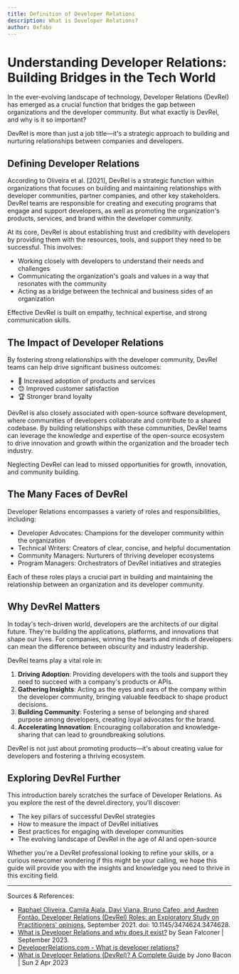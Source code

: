 ```yaml
---
title: Definition of Developer Relations
description: What is Developer Relations?
author: 0xfabs
---
```


# Understanding Developer Relations: Building Bridges in the Tech World

In the ever-evolving landscape of technology, Developer Relations (DevRel) has emerged as a crucial function that bridges the gap between organizations and the developer community. But what exactly is DevRel, and why is it so important?

<Callout>
  DevRel is more than just a job title—it's a strategic approach to building and nurturing relationships between companies and developers.
</Callout>

## Defining Developer Relations

According to Oliveira et al. [2021], DevRel is a strategic function within organizations that focuses on building and maintaining relationships with developer communities, partner companies, and other key stakeholders. DevRel teams are responsible for creating and executing programs that engage and support developers, as well as promoting the organization's products, services, and brand within the developer community.

At its core, DevRel is about establishing trust and credibility with developers by providing them with the resources, tools, and support they need to be successful. This involves:

- Working closely with developers to understand their needs and challenges
- Communicating the organization's goals and values in a way that resonates with the community
- Acting as a bridge between the technical and business sides of an organization

<Callout>
  Effective DevRel is built on empathy, technical expertise, and strong communication skills.
</Callout>

## The Impact of Developer Relations

By fostering strong relationships with the developer community, DevRel teams can help drive significant business outcomes:

- 🚀 Increased adoption of products and services
- 😊 Improved customer satisfaction
- 🏆 Stronger brand loyalty

DevRel is also closely associated with open-source software development, where communities of developers collaborate and contribute to a shared codebase. By building relationships with these communities, DevRel teams can leverage the knowledge and expertise of the open-source ecosystem to drive innovation and growth within the organization and the broader tech industry.

<Callout type="warn">
  Neglecting DevRel can lead to missed opportunities for growth, innovation, and community building.
</Callout>

## The Many Faces of DevRel

Developer Relations encompasses a variety of roles and responsibilities, including:

- Developer Advocates: Champions for the developer community within the organization
- Technical Writers: Creators of clear, concise, and helpful documentation
- Community Managers: Nurturers of thriving developer ecosystems
- Program Managers: Orchestrators of DevRel initiatives and strategies

Each of these roles plays a crucial part in building and maintaining the relationship between an organization and its developer community.

## Why DevRel Matters

In today's tech-driven world, developers are the architects of our digital future. They're building the applications, platforms, and innovations that shape our lives. For companies, winning the hearts and minds of developers can mean the difference between obscurity and industry leadership.

DevRel teams play a vital role in:

1. **Driving Adoption**: Providing developers with the tools and support they need to succeed with a company's products or APIs.
2. **Gathering Insights**: Acting as the eyes and ears of the company within the developer community, bringing valuable feedback to shape product decisions.
3. **Building Community**: Fostering a sense of belonging and shared purpose among developers, creating loyal advocates for the brand.
4. **Accelerating Innovation**: Encouraging collaboration and knowledge-sharing that can lead to groundbreaking solutions.

<Callout>
  DevRel is not just about promoting products—it's about creating value for developers and fostering a thriving ecosystem.
</Callout>

## Exploring DevRel Further

This introduction barely scratches the surface of Developer Relations. As you explore the rest of the devrel.directory, you'll discover:

- The key pillars of successful DevRel strategies
- How to measure the impact of DevRel initiatives
- Best practices for engaging with developer communities
- The evolving landscape of DevRel in the age of AI and open-source

Whether you're a DevRel professional looking to refine your skills, or a curious newcomer wondering if this might be your calling, we hope this guide will provide you with the insights and knowledge you need to thrive in this exciting field.

---

Sources & References:
- [Raphael Oliveira, Camila Ajala, Davi Viana, Bruno Cafeo, and Awdren Fontão. Developer Relations (DevRel) Roles: an Exploratory Study on Practitioners' opinions.](https://dl.acm.org/doi/10.1145/3474624.3474628) September 2021. doi: 10.1145/3474624.3474628.
- [What is Developer Relations and why does it exist?](https://seanfalconer.medium.com/what-is-developer-relations-and-why-does-it-exist-37bf4ee6d3db) by Sean Falconer | September 2023.
- [DeveloperRelations.com - What is developer relations?](https://developerrelations.com/what-is-developer-relations)
- [What is Developer Relations (DevRel)? A Complete Guide](https://www.jonobacon.com/2023/04/02/what-is-developer-relations-devrel-a-complete-guide/) by Jono Bacon | Sun 2 Apr 2023